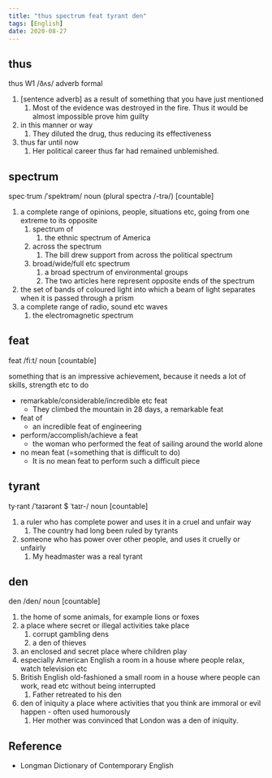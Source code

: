 ```yaml
---
title: "thus spectrum feat tyrant den"
tags: [English]
date: 2020-08-27
---
```


## thus

thus W1 /ðʌs/ adverb formal

1. [sentence adverb] as a result of something that you have just mentioned
   1. Most of the evidence was destroyed in the fire. Thus it would be almost impossible
      prove him guilty
2. in this manner or way
   1. They diluted the drug, thus reducing its effectiveness
3. thus far until now
   1. Her political career thus far had remained unblemished.

## spectrum

spec·trum /ˈspektrəm/ noun (plural spectra /-trə/) [countable]

1. a complete range of opinions, people, situations etc, going from one extreme to its opposite
   1. spectrum of
      1. the ethnic spectrum of America
   2. across the spectrum
      1. The bill drew support from across the political spectrum
   3. broad/wide/full etc spectrum
      1. a broad spectrum of environmental groups
      2. The two articles here represent opposite ends of the spectrum
2. the set of bands of coloured light into which a beam of light separates when it is
   passed through a prism
3. a complete range of radio, sound etc waves
   1. the electromagnetic spectrum

## feat

feat /fiːt/ noun [countable]

something that is an impressive achievement, because it needs a lot of skills, strength
etc to do

- remarkable/considerable/incredible etc feat
  - They climbed the mountain in 28 days, a remarkable feat
- feat of
  - an incredible feat of engineering
- perform/accomplish/achieve a feat
  - the woman who performed the feat of sailing around the world alone
- no mean feat (=something that is difficult to do)
  - It is no mean feat to perform such a difficult piece

## tyrant

ty·rant /ˈtaɪərənt $ ˈtaɪr-/ noun [countable]

1. a ruler who has complete power and uses it in a cruel and unfair way
   1. The country had long been ruled by tyrants
2. someone who has power over other people, and uses it cruelly or unfairly
   1. My headmaster was a real tyrant

## den

den /den/ noun [countable]

1. the home of some animals, for example lions or foxes
2. a place where secret or illegal activities take place
   1. corrupt gambling dens
   2. a den of thieves
3. an enclosed and secret place where children play
4. especially American English a room in a house where people relax, watch television etc
5. British English old-fashioned a small room in a house where people can work, read etc
   without being interrupted
   1. Father retreated to his den
6. den of iniquity a place where activities that you think are immoral or evil happen -
   often used humorously
   1. Her mother was convinced that London was a den of iniquity.

## Reference

- Longman Dictionary of Contemporary English